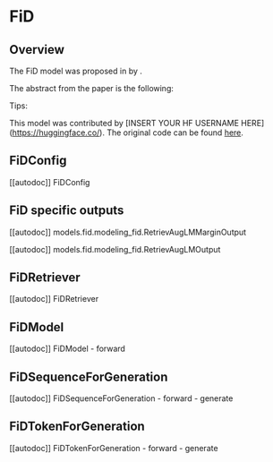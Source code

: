 <!--Copyright 2020 The HuggingFace Team. All rights reserved.

Licensed under the Apache License, Version 2.0 (the "License"); you may not use this file except in compliance with
the License. You may obtain a copy of the License at

http://www.apache.org/licenses/LICENSE-2.0

Unless required by applicable law or agreed to in writing, software distributed under the License is distributed on
an "AS IS" BASIS, WITHOUT WARRANTIES OR CONDITIONS OF ANY KIND, either express or implied. See the License for the
specific language governing permissions and limitations under the License.
-->

# FiD

## Overview

The FiD model was proposed in [<INSERT PAPER NAME HERE>](<INSERT PAPER LINK HERE>) by <INSERT AUTHORS HERE>.
<INSERT SHORT SUMMARY HERE>

The abstract from the paper is the following:

*<INSERT PAPER ABSTRACT HERE>*

Tips:

<INSERT TIPS ABOUT MODEL HERE>

This model was contributed by [INSERT YOUR HF USERNAME HERE](https://huggingface.co/<INSERT YOUR HF USERNAME HERE>).
The original code can be found [here](<INSERT LINK TO GITHUB REPO HERE>).


## FiDConfig

[[autodoc]] FiDConfig

## FiD specific outputs

[[autodoc]] models.fid.modeling_fid.RetrievAugLMMarginOutput

[[autodoc]] models.fid.modeling_fid.RetrievAugLMOutput

## FiDRetriever

[[autodoc]] FiDRetriever

## FiDModel

[[autodoc]] FiDModel
    - forward

## FiDSequenceForGeneration

[[autodoc]] FiDSequenceForGeneration
    - forward
    - generate

## FiDTokenForGeneration

[[autodoc]] FiDTokenForGeneration
    - forward
    - generate
